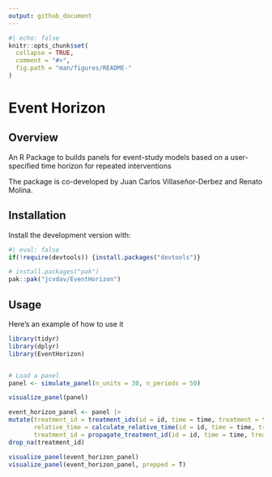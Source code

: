 ```yaml
---
output: github_document
---
```


<!-- THE README.md IS GENERATED FROM README.Rmd. PLEASE EDIT THAT FILE -->

```r
#| echo: false
knitr::opts_chunk$set(
  collapse = TRUE,
  comment = "#>",
  fig.path = "man/figures/README-"
)
```


# Event Horizon

## Overview

An R Package to builds panels for event-study models based on a user-specified time horizon for repeated interventions

The package is co-developed by Juan Carlos Villaseñor-Derbez and Renato Molina.

## Installation

Install the development version with:

```r
#| eval: false
if(!require(devtools)) {install.packages("devtools")}

# install.packages("pak")
pak::pak("jcvdav/EventHorizon")
```
## Usage

Here's an example of how to use it

```r
library(tidyr)
library(dplyr)
library(EventHorizon)


# Load a panel
panel <- simulate_panel(n_units = 30, n_periods = 50)

visualize_panel(panel)

event_horizon_panel <- panel |>
mutate(treatment_id = treatment_ids(id = id, time = time, treatment = treatment, window = 3),
       relative_time = calculate_relative_time(id = id, time = time, treatment_id = treatment_id, window = 3),
       treatment_id = propagate_treatment_id(id = id, time = time, treatment_id = treatment_id, window = 3)) |>
drop_na(treatment_id)

visualize_panel(event_horizon_panel)
visualize_panel(event_horizon_panel, prepped = T)
```
